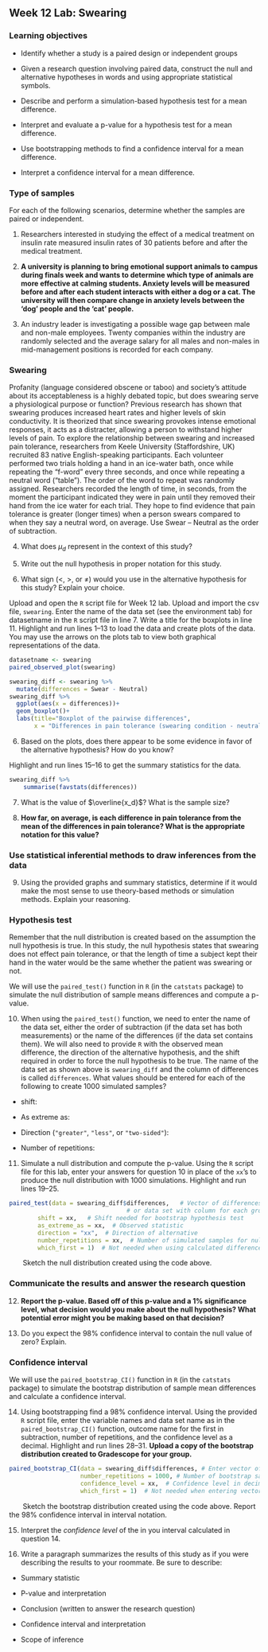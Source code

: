 ## Week 12 Lab:  Swearing

\setstretch{1}


### Learning objectives

* Identify whether a study is a paired design or independent groups

* Given a research question involving paired data, construct the null and alternative hypotheses
  in words and using appropriate statistical symbols.

* Describe and perform a simulation-based hypothesis test for a mean difference.

* Interpret and evaluate a p-value for a hypothesis test for a mean difference.

* Use bootstrapping methods to find a confidence interval for a mean difference.

* Interpret a confidence interval for a mean difference.

### Type of samples

For each of the following scenarios, determine whether the samples are paired or independent.

1. Researchers interested in studying the effect of a medical treatment on insulin rate measured insulin rates of 30 patients before and after the medical treatment.
\vspace{0.3in}

2.  **A university is planning to bring emotional support animals to campus during finals week and wants to determine which type of animals are more effective at calming students.  Anxiety levels will be measured before and after each student interacts with either a dog or a cat.  The university will then compare change in anxiety levels between the 'dog' people and the 'cat' people.**
\vspace{0.3in}

3.  An industry leader is investigating a possible wage gap between male and non-male employees.  Twenty companies within the industry are randomly selected and the average salary for all males and non-males in mid-management positions is recorded for each company.
\vspace{0.3in}

### Swearing

Profanity (language considered obscene or taboo) and society's attitude about its acceptableness is a highly debated topic, but does swearing serve a physiological purpose or function? Previous research has shown that swearing produces increased heart rates and higher levels of skin conductivity. It is theorized that since swearing provokes intense emotional responses, it acts as a distracter, allowing a person to withstand higher levels of pain. To explore the relationship between swearing and increased pain tolerance, researchers from Keele University (Staffordshire, UK) recruited 83 native English-speaking participants. Each volunteer performed two trials holding a hand in an ice-water bath, once while repeating the “f-word” every three seconds, and once while repeating a neutral word (“table”). The order of the word to repeat was randomly assigned. Researchers recorded the length of time, in seconds, from the moment the participant indicated they were in pain until they removed their hand from the ice water for each trial. They hope to find evidence that pain tolerance is greater (longer times) when a person swears compared to when they say a neutral word, on average. Use Swear – Neutral as the order of subtraction.

4.  What does $\mu_d$ represent in the context of this study?

\vspace{0.8in}

5.  Write out the null hypothesis in proper notation for this study.  

\vspace{0.8in}

6.  What sign ($<$, $>$, or $\neq$) would you use in the alternative hypothesis for this study?  Explain your choice.

\vspace{0.5in}

Upload and open the `R` script file for Week 12 lab. Upload and import the csv file, `swearing`. Enter the name of the data set (see the environment tab) for datasetname in the `R` script file in line 7. Write a title for the boxplots in line 11. Highlight and run lines 1--13 to load the data and create plots of the data. You may use the arrows on the plots tab to view both graphical representations of the data.

```r
datasetname <- swearing 
paired_observed_plot(swearing)

swearing_diff <- swearing %>% 
  mutate(differences = Swear - Neutral)
swearing_diff %>%
  ggplot(aes(x = differences))+
  geom_boxplot()+
  labs(title="Boxplot of the pairwise differences",
       x = "Differences in pain tolerance (swearing condition - neutral condition)")
```

6. Based on the plots, does there appear to be some evidence in favor of the alternative hypothesis?  How do you know?
\vspace{0.4in}

Highlight and run lines 15--16 to get the summary statistics for the data.

```r
swearing_diff %>% 
    summarise(favstats(differences))
```

7.  What is the value of $\overline{x_d}$?  What is the sample size?
\vspace{0.25in}

8. **How far, on average, is each difference in pain tolerance from the mean of the differences in pain tolerance?  What is the appropriate notation for this value?**

\vspace{0.5in}

### Use statistical inferential methods to draw inferences from the data {-}

9.  Using the provided graphs and summary statistics, determine if it would make the most sense to use theory-based methods or simulation methods.  Explain your reasoning.

\vspace{0.8in}

### Hypothesis test {-}

Remember that the null distribution is created based on the assumption the null hypothesis is true.  In this study, the null hypothesis states that swearing does not effect pain tolerance, or that the length of time a subject kept their hand in the water would be the same whether the patient was swearing or not.

We will use the `paired_test()` function in `R` (in the `catstats` package) to simulate the null distribution of sample means differences and compute a p-value. 

10.  When using the `paired_test()` function, we need to enter the name of the data set, either the order of subtraction (if the data set has both measurements) or the name of the differences (if the data set contains them).  We will also need to provide `R` with the observed mean difference, the direction of the alternative hypothesis, and the shift required in order to force the null hypothesis to be true.  The name of the data set as shown above is `swearing_diff` and the column of differences is called `differences`.  What values should be entered for each of the following to create 1000 simulated samples?

\vspace{1mm}
* shift:

\vspace{.2in}
* As extreme as:
    
\vspace{.2in}
* Direction (`"greater"`, `"less"`, or `"two-sided"`):

\vspace{.2in}
* Number of repetitions:
    
\vspace{.2in}

11.  Simulate a null distribution and compute the p-value. Using the `R` script file for this lab, enter your answers for question 10 in place of the `xx`'s to produce the null distribution with 1000 simulations.  Highlight and run lines 19--25.  

```r
paired_test(data = swearing_diff$differences,   # Vector of differences 
                                 # or data set with column for each group
        shift = xx,   # Shift needed for bootstrap hypothesis test
        as_extreme_as = xx,  # Observed statistic
        direction = "xx",  # Direction of alternative
        number_repetitions = xx,  # Number of simulated samples for null distribution
        which_first = 1)  # Not needed when using calculated differences
```
|        Sketch the null distribution created using the code above.

\vspace{1.5in}

### Communicate the results and answer the research question {-}

12.  **Report the p-value. Based off of this p-value and a 1% significance level, what decision would you make about the null hypothesis?  What potential error might you be making based on that decision?**

\vspace{0.5in}

13. Do you expect the 98\% confidence interval to contain the null value of zero?  Explain.

\vspace{0.8in}

### Confidence interval {-}

We will use the `paired_bootstrap_CI()` function in `R` (in the `catstats` package) to simulate the bootstrap distribution of sample mean differences and calculate a confidence interval. 

14. Using bootstrapping find a 98\% confidence interval. Using the provided `R` script file, enter the variable names and data set name as in the `paired_bootstrap_CI()` function, outcome name for the first in subtraction, number of repetitions, and the confidence level as a decimal.  Highlight and run lines 28--31. **Upload a copy of the bootstrap distribution created to Gradescope for your group.** 
```r
paired_bootstrap_CI(data = swearing_diff$differences, # Enter vector of differences
                    number_repetitions = 1000, # Number of bootstrap samples for CI
                    confidence_level = xx,  # Confidence level in decimal form
                    which_first = 1)  # Not needed when entering vector of differences
```

|        Sketch the bootstrap distribution created using the code above.  Report the 98\% confidence interval in interval notation.

\vspace{1.5in}

15. Interpret the *confidence level* of the in you interval calculated in question 14. 

\vspace{0.8in}

16.  Write a paragraph summarizes the results of this study as if you were describing the results to your roommate.  Be sure to describe:

* Summary statistic

* P-value and interpretation

* Conclusion (written to answer the research question)

* Confidence interval and interpretation

* Scope of inference

\vspace{2.6in}

\newpage